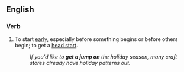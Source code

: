 ==English==

===Verb===
{{head|en|verb|head=[[get]] [[a]] [[jump]] [[on]]}}

# {{context|idiomatic}} To start [[early]], especially before something begins or before others begin; to get a [[head start]].
#: ''If you'd like to '''get a jump on''' the holiday season, many craft stores already have holiday patterns out.''